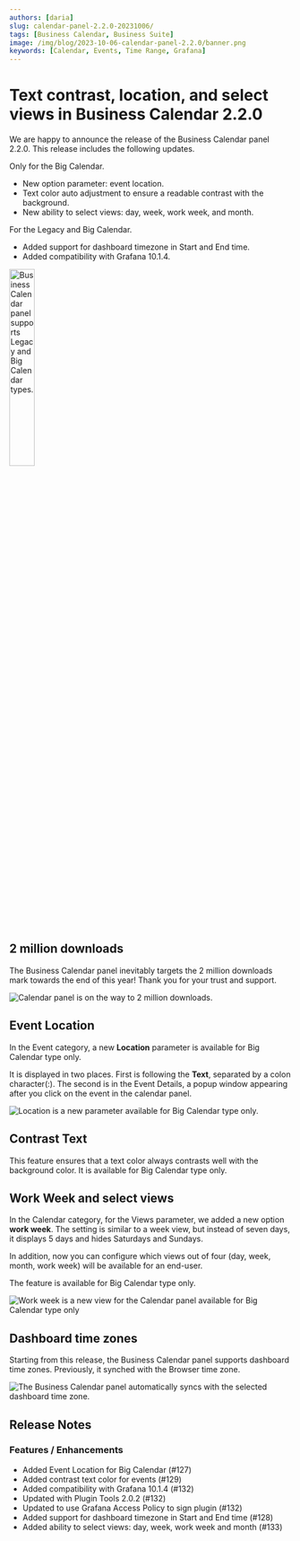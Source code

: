 ```yaml
---
authors: [daria]
slug: calendar-panel-2.2.0-20231006/
tags: [Business Calendar, Business Suite]
image: /img/blog/2023-10-06-calendar-panel-2.2.0/banner.png
keywords: [Calendar, Events, Time Range, Grafana]
---
```



# Text contrast, location, and select views in Business Calendar 2.2.0

We are happy to announce the release of the Business Calendar panel 2.2.0. This release includes the following updates.

Only for the Big Calendar.

- New option parameter: event location.
- Text color auto adjustment to ensure a readable contrast with the background.
- New ability to select views: day, week, work week, and month.

For the Legacy and Big Calendar.

- Added support for dashboard timezone in Start and End time.
- Added compatibility with Grafana 10.1.4.

<Image
  title="Business Calendar panel supports Legacy and Big Calendar types."
  src="/img/blog/2023-10-06-calendar-panel-2.2.0/calendar-type.png"
  width="30%"
/>

<Shorts id="bshA7hVVYpY" title="Business Calendar panel 2.2.0 for Grafana." />

## 2 million downloads

The Business Calendar panel inevitably targets the 2 million downloads mark towards the end of this year! Thank you for your trust and support.

<Image
  title="Calendar panel is on the way to 2 million downloads."
  src="/img/blog/2023-10-06-calendar-panel-2.2.0/downloads.png"
/>

## Event Location

In the Event category, a new <b>Location</b> parameter is available for Big Calendar type only.

It is displayed in two places. First is following the <b>Text</b>, separated by a colon character(:). The second is in the Event Details, a popup window appearing after you click on the event in the calendar panel.

<Image
  title="Location is a new parameter available for Big Calendar type only."
  src="/img/blog/2023-10-06-calendar-panel-2.2.0/location.png"
/>

## Contrast Text

This feature ensures that a text color always contrasts well with the background color. It is available for Big Calendar type only.

## Work Week and select views

In the Calendar category, for the Views parameter, we added a new option <b>work week</b>. The setting is similar to a week view, but instead of seven days, it displays 5 days and hides Saturdays and Sundays.

In addition, now you can configure which views out of four (day, week, month, work week) will be available for an end-user.

The feature is available for Big Calendar type only.

<Image
  title="Work week is a new view for the Calendar panel available for Big Calendar type only"
  src="/img/blog/2023-10-06-calendar-panel-2.2.0/work-week.png"
/>

## Dashboard time zones

Starting from this release, the Business Calendar panel supports dashboard time zones. Previously, it synched with the Browser time zone.

<Image
  title="The Business Calendar panel automatically syncs with the selected dashboard time zone."
  src="/img/blog/2023-10-06-calendar-panel-2.2.0/timezone.png"
/>

<GettingStarted />

<Tutorial />

## Release Notes

### Features / Enhancements

- Added Event Location for Big Calendar (#127)
- Added contrast text color for events (#129)
- Added compatibility with Grafana 10.1.4 (#132)
- Updated with Plugin Tools 2.0.2 (#132)
- Updated to use Grafana Access Policy to sign plugin (#132)
- Added support for dashboard timezone in Start and End time (#128)
- Added ability to select views: day, week, work week and month (#133)

<Feedback />
